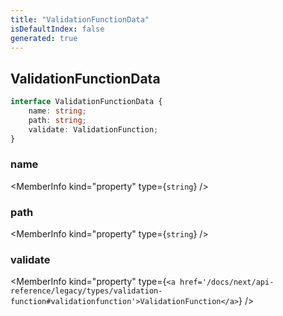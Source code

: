 ```yaml
---
title: "ValidationFunctionData"
isDefaultIndex: false
generated: true
---
```



<!-- This file was generated from the CommandKit source. Do not modify. Instead, re-run the "docgen" script -->


## ValidationFunctionData

<GenerationInfo sourceFile="packages/legacy/src/loadLegacyValidations.ts" sourceLine="31" packageName="@commandkit/legacy" />



```ts title="Signature"
interface ValidationFunctionData {
    name: string;
    path: string;
    validate: ValidationFunction;
}
```

<div className="members-wrapper">

### name

<MemberInfo kind="property" type={`string`}   />


### path

<MemberInfo kind="property" type={`string`}   />


### validate

<MemberInfo kind="property" type={`<a href='/docs/next/api-reference/legacy/types/validation-function#validationfunction'>ValidationFunction</a>`}   />




</div>
